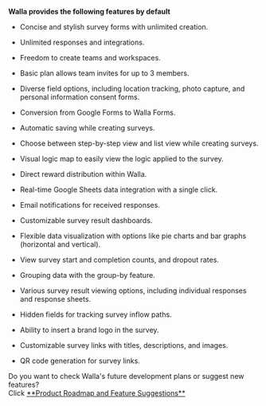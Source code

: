 
<Callout type='info' emoji="⭐️">**Walla provides the following features by default**</Callout>

- Concise and stylish survey forms with unlimited creation.

- Unlimited responses and integrations.

- Freedom to create teams and workspaces.

- Basic plan allows team invites for up to 3 members.

- Diverse field options, including location tracking, photo capture, and personal information consent forms.

- Conversion from Google Forms to Walla Forms.

- Automatic saving while creating surveys.

- Choose between step-by-step view and list view while creating surveys.

- Visual logic map to easily view the logic applied to the survey.

- Direct reward distribution within Walla.

- Real-time Google Sheets data integration with a single click.

- Email notifications for received responses.

- Customizable survey result dashboards.

- Flexible data visualization with options like pie charts and bar graphs (horizontal and vertical).

- View survey start and completion counts, and dropout rates.

- Grouping data with the group-by feature.

- Various survey result viewing options, including individual responses and response sheets.

- Hidden fields for tracking survey inflow paths.

- Ability to insert a brand logo in the survey.

- Customizable survey links with titles, descriptions, and images.

- QR code generation for survey links.

<Callout type='info' emoji="🔔">
    Do you want to check Walla's future development plans or suggest new features? <br/>Click <a
    href='https://app.walla.my/support/featureRequest'
    target="_blank"
    rel="noopener noreferrer"
    style={{textDecoration: 'underline'}}>**Product
    Roadmap and Feature Suggestions**</a>
</Callout>